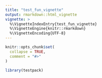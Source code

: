 ```yaml
---
title: "test_fun_vignette"
output: rmarkdown::html_vignette
vignette: >
  %\VignetteIndexEntry{test_fun_vignette}
  %\VignetteEngine{knitr::rmarkdown}
  %\VignetteEncoding{UTF-8}
---
```


```r
knitr::opts_chunk$set(
  collapse = TRUE,
  comment = "#>"
)
```

```r
library(testpack)
```

